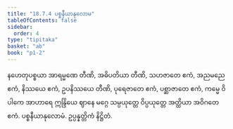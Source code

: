 ```yaml
---
title: "18.7.4 ပစ္စနီယာနုလောမ"
tableOfContents: false
sidebar:
  order: 4
type: "tipitaka"
basket: "ab"
book: "p1-2"
---
```



<DynamicBreadcrumb />

<Division number="23" book="p1-2" e="ch" v="37" p="411">

<Paragraph number="2626" book="p1-2">
နဟေတုပစ္စယာ အာရမ္မဏေ တီဏိ, အဓိပတိယာ တီဏိ, သဟဇာတေ ဧကံ, အညမညေ ဧကံ, နိဿယေ ဧကံ, ဥပနိဿယေ တီဏိ, ပုရေဇာတေ ဧကံ, ပစ္ဆာဇာတေ ဧကံ, ကမ္မေ ဝိပါကေ အာဟာရေ ဣန္ဒြိယေ ဈာနေ မဂ္ဂေ သမ္ပယုတ္တေ ဝိပ္ပယုတ္တေ အတ္ထိယာ အဝိဂတေ ဧကံ.

</Paragraph>
</Division>

<Paragraph number="2627" type="center" book="p1-2">
ပစ္စနီယာနုလောမံ.



</Paragraph>

<Paragraph number="2628" type="center" book="p1-2">
ဥပ္ပန္နတ္တိကံ နိဋ္ဌိတံ.
</Paragraph>
